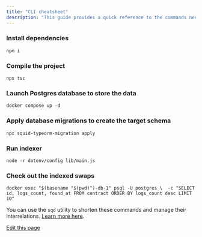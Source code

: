 ```yaml
---
title: "CLI cheatsheet"
description: "This guide provides a quick reference to the commands needed to launch the squid and manage the database."
---
```


### Install dependencies[​](#install-dependencies "Direct link to Install dependencies")

```
npm i
```

### Compile the project[​](#compile-the-project "Direct link to Compile the project")

```
npx tsc
```

### Launch Postgres database to store the data[​](#launch-postgres-database-to-store-the-data "Direct link to Launch Postgres database to store the data")

```
docker compose up -d
```

### Apply database migrations to create the target schema[​](#apply-database-migrations-to-create-the-target-schema "Direct link to Apply database migrations to create the target schema")

```
npx squid-typeorm-migration apply
```

### Run indexer[​](#run-indexer "Direct link to Run indexer")

```
node -r dotenv/config lib/main.js
```

### Check out the indexed swaps[​](#check-out-the-indexed-swaps "Direct link to Check out the indexed swaps")

```
docker exec "$(basename "$(pwd)")-db-1" psql -U postgres \  -c "SELECT id, logs_count, found_at FROM contract ORDER BY logs_count desc LIMIT 10"
```

You can use the `sqd` utility to shorten these commands and manage their interrelations. [Learn more here](/squid-cli/commands-json/).

[Edit this page](https://github.com/subsquid/docs/edit/master/docs/fuel-indexing/cli-cheatsheet.mdx)
